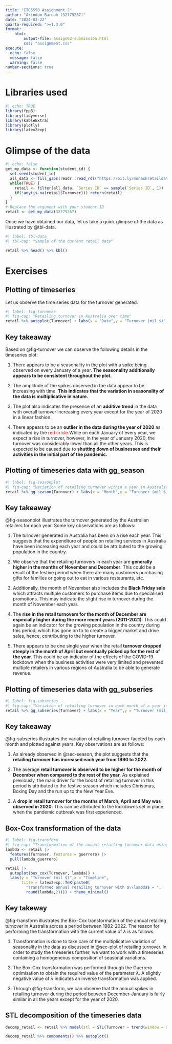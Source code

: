 ```yaml
---
title: "ETC5550 Assignment 2"
author: "Arindom Baruah (32779267)"
date: "2024-03-22"
quarto-required: ">=1.3.0"
format:
    html:
        output-file: assign02-submission.html
        css: "assignment.css"
execute: 
  echo: false
  message: false
  warning: false
number-sections: true
---
```


# Libraries used

```r
#| echo: TRUE
library(fpp3)
library(tidyverse)
library(kableExtra)
library(plotly)
library(latex2exp)
```

# Glimpse of the data

```r
#| echo: false
get_my_data <- function(student_id) {
  set.seed(student_id)
  all_data <- fill_gaps(readr::read_rds("https://bit.ly/monashretaildata"))
  while(TRUE) {
    retail <- filter(all_data, `Series ID` == sample(`Series ID`, 1)) 
    if(!any(is.na(retail$Turnover))) return(retail)
  }
}
# Replace the argument with your student ID
retail <- get_my_data(32779267)
```


Once we have obtained our data, let us take a quick glimpse of the data as illustrated by @tbl-data. 

```r
#| label: tbl-data
#| tbl-cap: "Sample of the current retail data"

retail %>% head() %>% kbl()
```

# Exercises

## Plotting of timeseries {#sec-plot}

Let us observe the time series data for the turnover generated.

```r
#| label: fig-turnover
#| fig-cap: "Retailing turnover in Australia over time"
retail %>% autoplot(Turnover) + labs(x = "Date",y = "Turnover (mil $)",title="Retailing turnover in Australia over time",caption = "Source: Australian Bureau of Statistics") + geom_point(data = NULL, aes(x = "2020-02-15", y = 50), color = "red", shape = 1, size = 7) + theme_minimal()


```
:::{.callout-note}
# Key takeaway

Based on @fig-turnover we can observe the following details in the timeseries plot:

1. There appears to be a seasonality in the plot with a spike being observed on every January of a year. __The seasonality additionally appears to be consistent throughout the plot.__

2. The amplitude of the spikes observed in the data appear to be increasing with time. __This indicates that the variation in seasonality of the data is multiplicative in nature.__

3. The plot also indicates the presence of an __additive trend__ in the data with overall turnover increasing every year except for the year of 2020 in a linear fashion. 

4. There appears to be an __outlier in the data during the year of 2020__ as indicated by the <span style=color:red>red cricle</span>.While on each January of every year, we expect a rise in turnover, however, in the year of January 2020, the turnover was considerably lower than all the other years. This is expected to be caused due to __shutting down of businesses and their activities in the initial part of the pandemic.__
:::

## Plotting of timeseries data with gg_season {#sec-season}

```r
#| label: fig-seasonplot
#| fig-cap: "Variation of retailing turnover within a year in Australia"
retail %>% gg_season(Turnover) + labs(x = "Month",y = "Turnover (mil $)",title="Variation of retailing turnover within a year in Australia",caption = "Source: Australian Bureau of Statistics")  + theme_minimal() 

```
:::{.callout-note} 
# Key takeaway
@fig-seasonplot illustrates the turnover generated by the Australian retailers for each year. Some key observations are as follows:

1. The turnover generated in Australia has been on a rise each year. This suggests that the expenditure of people on retailing services in Australia have been increasing each year and could be attributed to the growing population in the country. 

2. We observe that the retailing turnovers in each year are __generally higher in the months of November and December__. This could be a result of the festive period when there are many customers purchasing gifts for families or going out to eat in various restaurants, etc. 

3. Additionally, the month of November also includes the __Black Friday sale__ which attracts multiple customers to purchase items due to specialised promotions. This may indicate the slight rise in turnover during the month of November each year.

4. The __rise in the retail turnovers for the month of December are especially higher during the more recent years (2011-2021)__. This could again be an indicator for the growing population in the country during this period, which has gone on to to create a bigger market and drive sales, hence, contributing to the higher turnover.

5. There appears to be one single year when the retail __turnover dropped steeply in the month of April but eventually picked up for the rest of the year.__ This could be an indicator of the effects of the COVID-19 lockdown when the business activities were very limited and prevented multiple retailers in various regions of Australia to be able to generate revenue.

:::


## Plotting of timeseries data with gg_subseries

```r
#| label: fig-subseries
#| fig-cap: "Variation of retailing turnover in each month of a year in Australia"
retail %>% gg_subseries(Turnover) + labs(x = "Year",y = "Turnover (mil $)",title="Variation of retailing turnover in each month of a year in Australia",caption = "Source: Australian Bureau of Statistics")  
```

:::{.callout-note}
# Key takeaway

@fig-subseries illustrates the variation of retailing turnover faceted by each month and plotted against years. Key observations are as follows:

1. As already observed in @sec-season, the plot suggests that the __retailing turnover has increased each year from 1990 to 2022.__

2. The average __retail turnover is observed to be higher for the month of December when compared to the rest of the year.__ As explained previously, the main driver for the boost of retailing turnover in this period is attributed to the festive season which includes Christmas, Boxing Day and the run up to the New Year Eve.

3. A __drop in retail turnover for the months of March, April and May was observed in 2020.__ This can be attributed to the lockdowns set in place when the pandemic outbreak was first experienced.
:::

## Box-Cox transformation of the data

```r
#| label: fig-transform
#| fig-cap: "Transformation of the annual retailing turnover data using Box-Cox method"
lambda <- retail |>
  features(Turnover, features = guerrero) |>
  pull(lambda_guerrero)

retail |>
  autoplot(box_cox(Turnover, lambda)) +
  labs(y = "Turnover (mil $)",x = "Timeline",
       title = latex2exp::TeX(paste0(
         "Transformed annual retailing turnover with $\\lambda$ = ",
         round(lambda,2)))) + theme_minimal()
```

:::{.callout-note}
# Key takeway

@fig-transform illustrates the Box-Cox transformation of the annual retailing turnover in Australia across a period between 1982-2022. The reason for performing the transformation with the current value of $\lambda$ is as follows:

1. Transformation is done to take care of the multiplicative variation of seasonality in the data as discussed in @sec-plot of retailing turnover. In order to study the timeseries further, we want to work with a timeseries containing a homogeneous composition of seasonal variations.

2. The Box-Cox transformation was performed through the Guerrero optimisation to obtain the required value of the parameter $\lambda$. A slightly negative value of $\lambda$ indicates an inverse transformation was applied.

3. Through @fig-transform, we can observe that the annual spikes in retailing turnover during the period between December-January is fairly similar in all the years except for the year of 2020.


:::

## STL decomposition of the timeseries data

```r
decomp_retail <- retail %>% model(stl = STL(Turnover ~ trend(window = 9) + season(window = 11)))  

decomp_retail %>% components() %>% autoplot()
```


